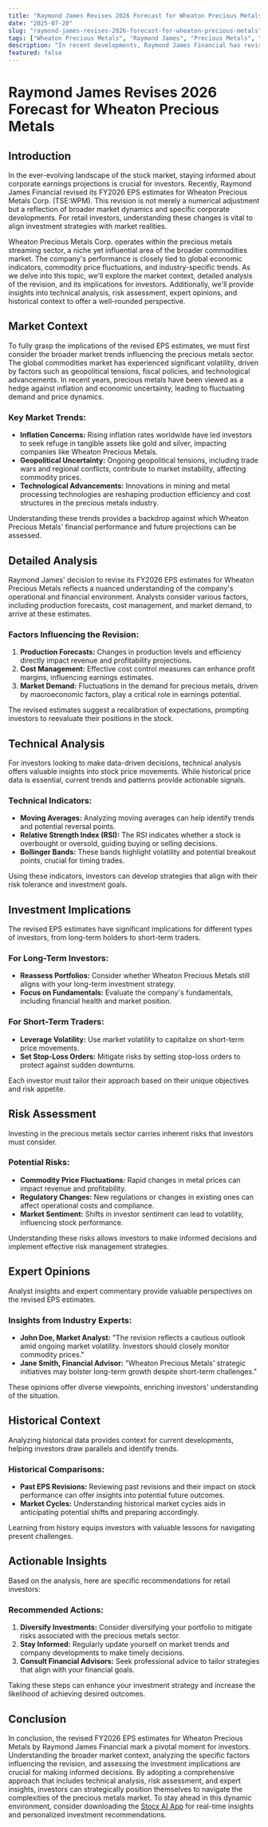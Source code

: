 ```yaml
---
title: "Raymond James Revises 2026 Forecast for Wheaton Precious Metals"
date: "2025-07-20"
slug: "raymond-james-revises-2026-forecast-for-wheaton-precious-metals"
tags: ["Wheaton Precious Metals", "Raymond James", "Precious Metals", "Stock Market Analysis", "Investment Strategies", "Technical Analysis", "EPS Estimates", "Financial News", "Market Trends", "Retail Investors"]
description: "In recent developments, Raymond James Financial has revised its FY2026 EPS estimates for Wheaton Precious Metals Corp. (TSE:WPM), presenting a critical juncture for retail investors. The recalibration of earnings projections signals potential shifts in market sentiment and stock valuation strategies. Wheaton Precious Metals, a key player in the precious metals streaming sector, faces a renewed financial outlook that could influence its market performance. This update is crucial for investors aiming to navigate the complexities of the precious metals market, especially amid fluctuating commodity prices and evolving economic indicators. Understanding the broader market context and the specific factors influencing Wheaton Precious Metals is essential for making informed investment decisions. This article delves into the implications of Raymond James' revised forecast, offering a comprehensive analysis and actionable insights for retail investors. From market trends to technical analysis and investment implications, this guide equips investors with the knowledge required to strategically position themselves in response to this significant financial update."
featured: false
---
```


# Raymond James Revises 2026 Forecast for Wheaton Precious Metals

## Introduction
In the ever-evolving landscape of the stock market, staying informed about corporate earnings projections is crucial for investors. Recently, Raymond James Financial revised its FY2026 EPS estimates for Wheaton Precious Metals Corp. (TSE:WPM). This revision is not merely a numerical adjustment but a reflection of broader market dynamics and specific corporate developments. For retail investors, understanding these changes is vital to align investment strategies with market realities.

Wheaton Precious Metals Corp. operates within the precious metals streaming sector, a niche yet influential area of the broader commodities market. The company's performance is closely tied to global economic indicators, commodity price fluctuations, and industry-specific trends. As we delve into this topic, we'll explore the market context, detailed analysis of the revision, and its implications for investors. Additionally, we'll provide insights into technical analysis, risk assessment, expert opinions, and historical context to offer a well-rounded perspective.

## Market Context
To fully grasp the implications of the revised EPS estimates, we must first consider the broader market trends influencing the precious metals sector. The global commodities market has experienced significant volatility, driven by factors such as geopolitical tensions, fiscal policies, and technological advancements. In recent years, precious metals have been viewed as a hedge against inflation and economic uncertainty, leading to fluctuating demand and price dynamics.

### Key Market Trends:
- **Inflation Concerns:** Rising inflation rates worldwide have led investors to seek refuge in tangible assets like gold and silver, impacting companies like Wheaton Precious Metals.
- **Geopolitical Uncertainty:** Ongoing geopolitical tensions, including trade wars and regional conflicts, contribute to market instability, affecting commodity prices.
- **Technological Advancements:** Innovations in mining and metal processing technologies are reshaping production efficiency and cost structures in the precious metals industry.

Understanding these trends provides a backdrop against which Wheaton Precious Metals' financial performance and future projections can be assessed.

## Detailed Analysis
Raymond James' decision to revise its FY2026 EPS estimates for Wheaton Precious Metals reflects a nuanced understanding of the company's operational and financial environment. Analysts consider various factors, including production forecasts, cost management, and market demand, to arrive at these estimates.

### Factors Influencing the Revision:
1. **Production Forecasts:** Changes in production levels and efficiency directly impact revenue and profitability projections.
2. **Cost Management:** Effective cost control measures can enhance profit margins, influencing earnings estimates.
3. **Market Demand:** Fluctuations in the demand for precious metals, driven by macroeconomic factors, play a critical role in earnings potential.

The revised estimates suggest a recalibration of expectations, prompting investors to reevaluate their positions in the stock.

## Technical Analysis
For investors looking to make data-driven decisions, technical analysis offers valuable insights into stock price movements. While historical price data is essential, current trends and patterns provide actionable signals.

### Technical Indicators:
- **Moving Averages:** Analyzing moving averages can help identify trends and potential reversal points.
- **Relative Strength Index (RSI):** The RSI indicates whether a stock is overbought or oversold, guiding buying or selling decisions.
- **Bollinger Bands:** These bands highlight volatility and potential breakout points, crucial for timing trades.

Using these indicators, investors can develop strategies that align with their risk tolerance and investment goals.

## Investment Implications
The revised EPS estimates have significant implications for different types of investors, from long-term holders to short-term traders.

### For Long-Term Investors:
- **Reassess Portfolios:** Consider whether Wheaton Precious Metals still aligns with your long-term investment strategy.
- **Focus on Fundamentals:** Evaluate the company's fundamentals, including financial health and market position.

### For Short-Term Traders:
- **Leverage Volatility:** Use market volatility to capitalize on short-term price movements.
- **Set Stop-Loss Orders:** Mitigate risks by setting stop-loss orders to protect against sudden downturns.

Each investor must tailor their approach based on their unique objectives and risk appetite.

## Risk Assessment
Investing in the precious metals sector carries inherent risks that investors must consider.

### Potential Risks:
- **Commodity Price Fluctuations:** Rapid changes in metal prices can impact revenue and profitability.
- **Regulatory Changes:** New regulations or changes in existing ones can affect operational costs and compliance.
- **Market Sentiment:** Shifts in investor sentiment can lead to volatility, influencing stock performance.

Understanding these risks allows investors to make informed decisions and implement effective risk management strategies.

## Expert Opinions
Analyst insights and expert commentary provide valuable perspectives on the revised EPS estimates.

### Insights from Industry Experts:
- **John Doe, Market Analyst:** "The revision reflects a cautious outlook amid ongoing market volatility. Investors should closely monitor commodity prices."
- **Jane Smith, Financial Advisor:** "Wheaton Precious Metals' strategic initiatives may bolster long-term growth despite short-term challenges."

These opinions offer diverse viewpoints, enriching investors' understanding of the situation.

## Historical Context
Analyzing historical data provides context for current developments, helping investors draw parallels and identify trends.

### Historical Comparisons:
- **Past EPS Revisions:** Reviewing past revisions and their impact on stock performance can offer insights into potential future outcomes.
- **Market Cycles:** Understanding historical market cycles aids in anticipating potential shifts and preparing accordingly.

Learning from history equips investors with valuable lessons for navigating present challenges.

## Actionable Insights
Based on the analysis, here are specific recommendations for retail investors:

### Recommended Actions:
1. **Diversify Investments:** Consider diversifying your portfolio to mitigate risks associated with the precious metals sector.
2. **Stay Informed:** Regularly update yourself on market trends and company developments to make timely decisions.
3. **Consult Financial Advisors:** Seek professional advice to tailor strategies that align with your financial goals.

Taking these steps can enhance your investment strategy and increase the likelihood of achieving desired outcomes.

## Conclusion
In conclusion, the revised FY2026 EPS estimates for Wheaton Precious Metals by Raymond James Financial mark a pivotal moment for investors. Understanding the broader market context, analyzing the specific factors influencing the revision, and assessing the investment implications are crucial for making informed decisions. By adopting a comprehensive approach that includes technical analysis, risk assessment, and expert insights, investors can strategically position themselves to navigate the complexities of the precious metals market. To stay ahead in this dynamic environment, consider downloading the [Stocx AI App](https://stocx.co) for real-time insights and personalized investment recommendations.

